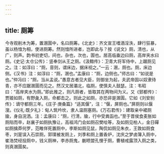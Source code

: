```yaml
---
---
---
```

title: 厕筹
---




今寺观削木为筹，置溷圊中，名曰厕筹。《北史》：齐文宣王嗜酒淫泆，肆行狂暴，虽以杨愔为相，使进厕筹。然则愔所进者，岂即此与？按《说文》厕，清也，从广，则声。韵书初吏切，间也，杂也，次也，圊也。居高临垂边曰厕，高岸夹水曰厕。《史记·太仓公传》：竖奉剑从王之厕。《汲黯传》：卫青大将军侍中，上踞厕见之。注：如淳曰：“厕，音则，谓床边，据床视之。”一云：溷，厕也。厕，床边侧。《汉书》注：如淳曰：“厕，溷也。”孟康曰：“厕，边侧也。”师古曰：“如说是也。”仲冯曰：“厕，当从孟说。”愚意古者见大臣，则御坐为起，夫武帝固以奴隶待青，亦不应踞溷圊而见之。然汉文居灞北，临厕，使慎夫人鼓瑟。注：韦昭曰：“高岸夹水为厕。”即此推之，则凡厕者，皆取其在两物间为义。又《郅都传》：贾姬如厕，有野彘入厕，命都击之。则此之如厕，亦恐非是溷圊。它如《刘安别传》：谪守都厕三年。《庄子·庚桑篇》“适其偃”，注：“偃，屏厕也。”屏厕则以偃溲。《仪礼·既夕礼》：甸人筑坅坎，隶人温厕塞厕。《万石君传》：建取亲中裙厕牏，身自浣洒。注：孟康曰：“厕，行清，牏，行中受粪函也。”至于晋侯食麦胀如厕陷而卒，赵襄子如厕执豫让，高祖鸿门会如厕召樊哙等，及如厕见柏人，金日磾如厕擒莽何罗，范睢佯死置厕中，李斯如厕见鼠，陶侃如厕见朱衣，王敦如厕食枣，刘寔误入石崇厕，郭璞被发厕上，刘季和厕上置香炉，沈庆之梦卤簿入厕中，崔浩焚经投厕中，钱义厕神，李赤厕鬼，蒯瞆盟孔悝于厕，曹植戒露顶入厕之类，则真溷圊矣。